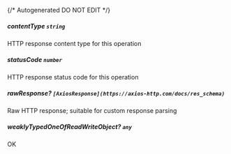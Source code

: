 {/* Autogenerated DO NOT EDIT  */}
##### **contentType** `string`
HTTP response content type for this operation

##### **statusCode** `number`
HTTP response status code for this operation

##### **rawResponse?** `[AxiosResponse](https://axios-http.com/docs/res_schema)`
Raw HTTP response; suitable for custom response parsing

##### **weaklyTypedOneOfReadWriteObject?** `any`
OK

